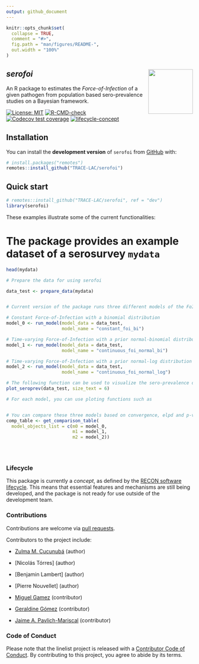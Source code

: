 ```yaml
---
output: github_document
---
```


```r
knitr::opts_chunk$set(
  collapse = TRUE,
  comment = "#>",
  fig.path = "man/figures/README-",
  out.width = "100%"
)
```

## *serofoi* <img src="man/figures/serofoi-logo.png" align="right" width="120" />

An R package to estimates the *Force-of-Infection* of a given pathogen from population
based sero-prevalence studies on a Bayesian framework.


<!-- badges: start -->
[![License: MIT](https://img.shields.io/badge/License-MIT-yellow.svg)](https://opensource.org/licenses/MIT)
[![R-CMD-check](https://github.com/epiverse-trace/readepi/actions/workflows/R-CMD-check.yaml/badge.svg)](https://github.com/epiverse-trace/readepi/actions/workflows/R-CMD-check.yaml)
[![Codecov test coverage](https://codecov.io/gh/epiverse-trace/readepi/branch/main/graph/badge.svg)](https://app.codecov.io/gh/epiverse-trace/readepi?branch=main)
[![lifecycle-concept](https://raw.githubusercontent.com/reconverse/reconverse.github.io/master/images/badge-concept.svg)](https://www.reconverse.org/lifecycle.html#concept) 
<!-- badges: end -->


## Installation
You can install the **development version** of `serofoi` from
[GitHub](https://github.com/) with:

``` r
# install.packages("remotes")
remotes::install_github("TRACE-LAC/serofoi")
```

## Quick start



```r
# remotes::install_github("TRACE-LAC/serofoi", ref = "dev")
library(serofoi)

```

These examples illustrate some of the current functionalities:

# The package provides an example dataset of a serosurvey `mydata`


``` r

head(mydata)

# Prepare the data for using serofoi

data_test <- prepare_data(mydata)


# Current version of the package runs three different models of the FoI

# Constant Force-of-Infection with a binomial distribution
model_0 <- run_model(model_data = data_test,
                     model_name = "constant_foi_bi")

# Time-varying Force-of-Infection with a prior normal-binomial distribution
model_1 <- run_model(model_data = data_test,
                     model_name = "continuous_foi_normal_bi")

# Time-varying Force-of-Infection with a prior normal-log distribution
model_2 <- run_model(model_data = data_test,
                     model_name = "continuous_foi_normal_log")

# The following function can be used to visualize the sero-prevalence data with its corresponding binomial confidence interval before fitting to a model
plot_seroprev(data_test, size_text = 6)

# For each model, you can use ploting functions such as


# You can compare these three models based on convergence, elpd and p-values
comp_table <- get_comparison_table(
  model_objects_list = c(m0 = model_0,
                         m1 = model_1,
                         m2 = model_2))





```

### Lifecycle
This package is currently a *concept*, as defined by the [RECON software
lifecycle](https://www.reconverse.org/lifecycle.html). This means that essential
features and mechanisms are still being developed, and the package is not ready
for use outside of the development team.


### Contributions
Contributions are welcome via [pull requests](https://github.com/TRACE-LAC/serofoi/pulls).

Contributors to the project include:

- [Zulma M. Cucunubá](https://github.com/zmcucunuba) (author)
- [Nicolás Tórres] (author)
- [Benjamin Lambert] (author)
- [Pierre Nouvellet] (author)


- [Miguel Gamez](https://github.com/megamezl) (contributor)
- [Geraldine Gómez](https://github.com/megamezl) (contributor)
- [Jaime A. Pavlich-Mariscal](https://github.com/jpavlich) (contributor)


### Code of Conduct
Please note that the linelist project is released with a 
[Contributor Code of Conduct](https://contributor-covenant.org/version/2/0/CODE_OF_CONDUCT.html).
By contributing to this project, you agree to abide by its terms.
